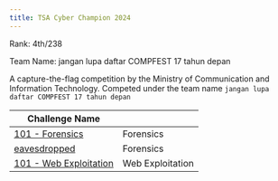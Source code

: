 ```yaml
---
title: TSA Cyber Champion 2024
---
```


<Callout>
Rank: 4th/238

Team Name: jangan lupa daftar COMPFEST 17 tahun depan
</Callout>

A capture-the-flag competition by the Ministry of Communication and Information Technology. Competed under the team name `jangan lupa daftar COMPFEST 17 tahun depan`

| Challenge Name                                    |                  |
| ------------------------------------------------- | ---------------- |
| [101 - Forensics](101-forensics.md)               | Forensics        |
| [eavesdropped](eavesdropped.md)                   | Forensics        |
| [101 - Web Exploitation](101-web-exploitation.md) | Web Exploitation |
